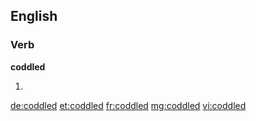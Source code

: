 ==English==

===Verb===
'''coddled'''

# {{past of|[[coddle]]}}

[[de:coddled]]
[[et:coddled]]
[[fr:coddled]]
[[mg:coddled]]
[[vi:coddled]]